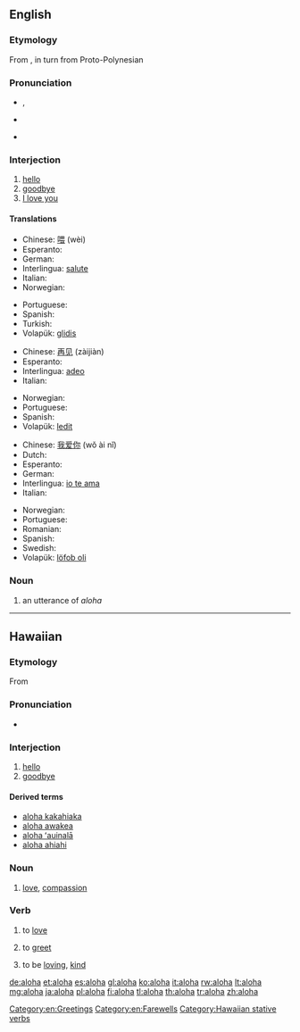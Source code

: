{{also|Aloha}}
==English==

===Etymology===
From {{etyl|haw}} {{term|aloha||love|lang=haw}}, in turn from Proto-Polynesian {{recons|qarofa|lang=poz-pol-pro}} <!--when using it as a greeting it can mean "hello" or "good-bye", also "I love you". The reply is ''"Aloha (iā) 'oe"''.-->

===Pronunciation===
* {{a|UK}} {{IPA|/æˈləʊˌhɑː/}}, {{X-SAMPA|/{"l@U%hA:/}}
* {{a|US}} {{enPR|Ălōhă}}
* {{rhymes|əʊhɑː}}

===Interjection===
{{wikipedia}}
{{en-interj}}

# [[hello]]
# [[goodbye]]
# [[I love you]]

====Translations====
{{trans-top|hello}}
* Chinese: [[喂]] (wèi)
* Esperanto: {{t+|eo|saluton}}
* German: {{t+|de|hallo}}
* Interlingua: [[salute]]
* Italian: {{t+|it|ciao}}
* Norwegian: {{t+|no|hei}}
{{trans-mid}}
* Portuguese: {{t+|pt|olá}}
* Spanish: {{t+|es|hola}}
* Turkish: {{t+|tr|merhaba}}
* Volapük: [[glidis]]
{{trans-bottom}}

{{trans-top|goodbye}}
* Chinese: [[再见]] (zàijiàn)
* Esperanto: {{t-|eo|adiaŭ}}
* Interlingua: [[adeo]]
* Italian: {{t+|it|ciao}}
{{trans-mid}}
* Norwegian: {{t-|no|avskjed}}
* Portuguese: {{t+|pt|adeus}}
* Spanish: {{t+|es|adiós}}
* Volapük: [[ledit]]
{{trans-bottom}}

{{trans-top|I love you}}
* Chinese: [[我爱你]] (wǒ ài nǐ)
* Dutch: {{t+|nl|ik hou van je}}
* Esperanto: {{t+|eo|mi amas vin}}
* German: {{t-|de|Ich liebe dich}}
* Interlingua: [[io te ama]]
* Italian: {{t-|it|ti amo}}
{{trans-mid}}
* Norwegian: {{t-|no|jeg elsker deg}}
* Portuguese: {{t-|pt|eu te amo}}
* Romanian: {{t-|ro|te iubesc}}
* Spanish: {{t-|es|te amo}}
* Swedish: {{t+|sv|jag älskar dig}}
* Volapük: [[löfob oli]]
{{trans-bottom}}

===Noun===
{{en-noun}}

# an utterance of ''aloha''

[[Category:en:Greetings]]
[[Category:en:Farewells]]

----

==Hawaiian==

===Etymology===
From {{etyl|poz-pol-pro|haw}} {{recons|qarofa|lang=poz-pol-pro}}

===Pronunciation===
* {{IPA|/aˈlo.ha/|lang=haw}}

===Interjection===
{{haw-intj}}

# [[hello]]
# [[goodbye]]

====Derived terms====
* [[aloha kakahiaka]]
* [[aloha awakea]]
* [[aloha ʻauinalā]]
* [[aloha ahiahi]]

===Noun===
{{haw-noun}}

# [[love]], [[compassion]]

===Verb===
{{haw-verb|t}}

# {{context|transitive|lang=haw}} to [[love]]
# {{context|transitive|lang=haw}} to [[greet]]
# {{context|stative|lang=haw}} to be [[loving]], [[kind]]

[[Category:Hawaiian stative verbs]]

[[de:aloha]]
[[et:aloha]]
[[es:aloha]]
[[gl:aloha]]
[[ko:aloha]]
[[it:aloha]]
[[rw:aloha]]
[[lt:aloha]]
[[mg:aloha]]
[[ja:aloha]]
[[pl:aloha]]
[[fi:aloha]]
[[tl:aloha]]
[[th:aloha]]
[[tr:aloha]]
[[zh:aloha]]